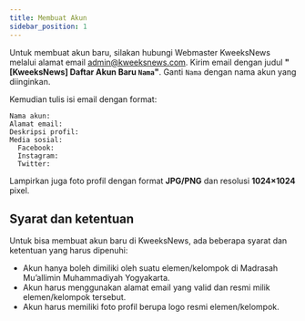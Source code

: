 ```yaml
---
title: Membuat Akun
sidebar_position: 1
---
```


Untuk membuat akun baru, silakan hubungi Webmaster KweeksNews melalui alamat email <admin@kweeksnews.com>. Kirim email dengan judul **"[KweeksNews] Daftar Akun Baru `Nama`"**. Ganti `Nama` dengan nama akun yang diinginkan.

Kemudian tulis isi email dengan format:

```
Nama akun:
Alamat email:
Deskripsi profil:
Media sosial:
  Facebook:
  Instagram:
  Twitter:
```

Lampirkan juga foto profil dengan format **JPG/PNG** dan resolusi **1024×1024** pixel.

## Syarat dan ketentuan

Untuk bisa membuat akun baru di KweeksNews, ada beberapa syarat dan ketentuan yang harus dipenuhi:

- Akun hanya boleh dimiliki oleh suatu elemen/kelompok di Madrasah Mu’allimin Muhammadiyah Yogyakarta.
- Akun harus menggunakan alamat email yang valid dan resmi milik elemen/kelompok tersebut.
- Akun harus memiliki foto profil berupa logo resmi elemen/kelompok.
